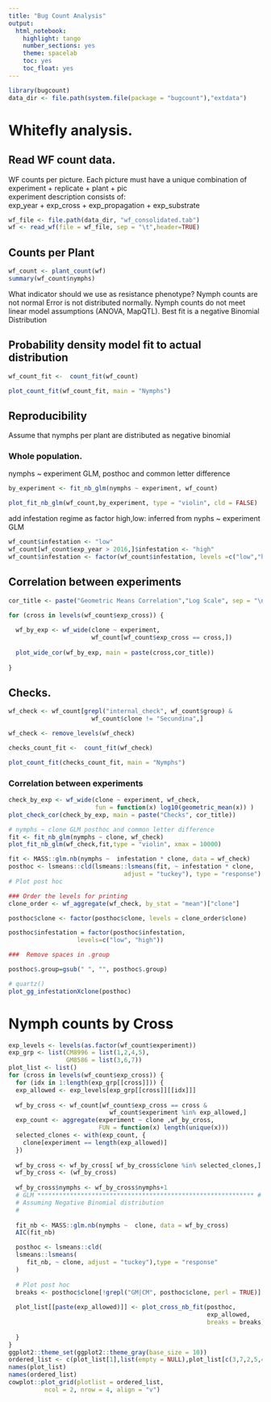 ```yaml
---
title: "Bug Count Analysis"
output:
  html_notebook:
    highlight: tango
    number_sections: yes
    theme: spacelab
    toc: yes
    toc_float: yes
---
```


```r
library(bugcount)
data_dir <- file.path(system.file(package = "bugcount"),"extdata")

```

# Whitefly analysis.
## Read WF count data. 
WF counts per picture. Each picture must have a unique combination of  
experiment + replicate + plant + pic  
experiment description consists of:  
exp_year + exp_cross + exp_propagation + exp_substrate  


```r
wf_file <- file.path(data_dir, "wf_consolidated.tab")
wf <- read_wf(file = wf_file, sep = "\t",header=TRUE)
```
## Counts per Plant  

```r

wf_count <- plant_count(wf)
summary(wf_count$nymphs)

```

What indicator should we use as resistance phenotype?
Nymph counts are not normal 
Error is not distributed normally.
Nymph counts do not meet linear model assumptions (ANOVA, MapQTL).
Best fit is a negative Binomial Distribution

## Probability density model fit to actual distribution
```r
wf_count_fit <-  count_fit(wf_count)

plot_count_fit(wf_count_fit, main = "Nymphs")
```

## Reproducibility 

Assume that nymphs per plant are distributed as negative binomial

### Whole population.
nymphs ~ experiment GLM, posthoc and common letter difference 

```r
by_experiment <- fit_nb_glm(nymphs ~ experiment, wf_count)

```

```r
plot_fit_nb_glm(wf_count,by_experiment, type = "violin", cld = FALSE)
```
add infestation regime as factor 
high,low: inferred from nyphs ~ experiment GLM

```r
wf_count$infestation <- "low"
wf_count[wf_count$exp_year > 2016,]$infestation <- "high"
wf_count$infestation <- factor(wf_count$infestation, levels =c("low","high"))
```

## Correlation  between experiments 

```r

cor_title <- paste("Geometric Means Correlation","Log Scale", sep = "\n")

for (cross in levels(wf_count$exp_cross)) {
  
  wf_by_exp <- wf_wide(clone ~ experiment,
                       wf_count[wf_count$exp_cross == cross,])
  
  plot_wide_cor(wf_by_exp, main = paste(cross,cor_title))
  
}
```

## Checks.
```r
wf_check <- wf_count[grepl("internal_check", wf_count$group) &
                       wf_count$clone != "Secundina",]

wf_check <- remove_levels(wf_check)

checks_count_fit <-  count_fit(wf_check)

plot_count_fit(checks_count_fit, main = "Nymphs")
```


### Correlation  between experiments

```r
check_by_exp <- wf_wide(clone ~ experiment, wf_check, 
                        fun = function(x) log10(geometric_mean(x)) )
plot_check_cor(check_by_exp, main = paste("Checks", cor_title))
```


```r
# nymphs ~ clone GLM posthoc and common letter difference
fit <- fit_nb_glm(nymphs ~ clone, wf_check)
plot_fit_nb_glm(wf_check,fit,type = "violin", xmax = 10000)
```

```r
fit <- MASS::glm.nb(nymphs ~  infestation * clone, data = wf_check)
posthoc <- lsmeans::cld(lsmeans::lsmeans(fit, ~ infestation * clone,
                                adjust = "tuckey"), type = "response")
# Plot post hoc

### Order the levels for printing
clone_order <- wf_aggregate(wf_check, by_stat = "mean")["clone"]

posthoc$clone <- factor(posthoc$clone, levels = clone_order$clone)

posthoc$infestation = factor(posthoc$infestation,
                   levels=c("low", "high"))

###  Remove spaces in .group  

posthoc$.group=gsub(" ", "", posthoc$.group)

# quartz()
plot_gg_infestationXclone(posthoc)
```



# Nymph counts by Cross 
```r
exp_levels <- levels(as.factor(wf_count$experiment))
exp_grp <- list(CM8996 = list(1,2,4,5),
                GM8586 = list(3,6,7))
plot_list <- list()
for (cross in levels(wf_count$exp_cross)) {
  for (idx in 1:length(exp_grp[[cross]])) {
  exp_allowed <- exp_levels[exp_grp[[cross]][[idx]]]
  
  wf_by_cross <- wf_count[wf_count$exp_cross == cross &
                            wf_count$experiment %in% exp_allowed,]
  exp_count <- aggregate(experiment ~ clone ,wf_by_cross,
                         FUN = function(x) length(unique(x)))
  selected_clones <- with(exp_count, {
    clone[experiment == length(exp_allowed)]
  })
  
  wf_by_cross <- wf_by_cross[ wf_by_cross$clone %in% selected_clones,]
  wf_by_cross <- (wf_by_cross)
  
  wf_by_cross$nymphs <- wf_by_cross$nymphs+1
  # GLM ************************************************************ #
  # Assuming Negative Binomial distribution
  #
  
  fit_nb <- MASS::glm.nb(nymphs ~  clone, data = wf_by_cross)
  AIC(fit_nb)

  posthoc <- lsmeans::cld(
  lsmeans::lsmeans(
     fit_nb, ~ clone, adjust = "tuckey"),type = "response"
  )
  
  # Plot post hoc
  breaks <- posthoc$clone[!grepl("GM|CM", posthoc$clone, perl = TRUE)]
  
  plot_list[[paste(exp_allowed)]] <- plot_cross_nb_fit(posthoc,
                                                       exp_allowed,
                                                       breaks = breaks)
  
  }
}
ggplot2::theme_set(ggplot2::theme_gray(base_size = 10))
ordered_list <- c(plot_list[1],list(empty = NULL),plot_list[c(3,7,2,5,4,6)])
names(plot_list)
names(ordered_list)
cowplot::plot_grid(plotlist = ordered_list,
          ncol = 2, nrow = 4, align = "v")

```
